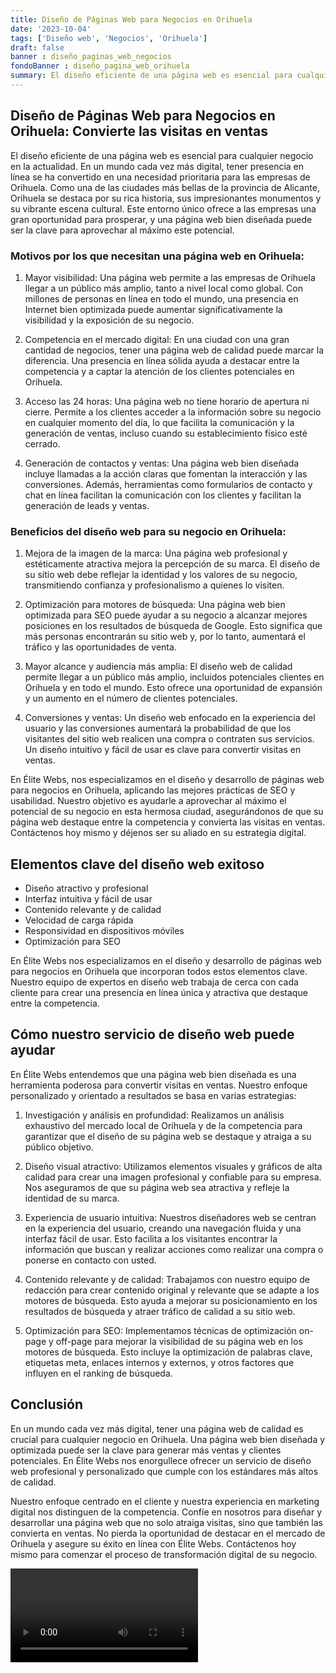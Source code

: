```yaml
---
title: Diseño de Páginas Web para Negocios en Orihuela
date: '2023-10-04'
tags: ['Diseño web', 'Negocios', 'Orihuela']
draft: false
banner : diseño_paginas_web_negocios
fondoBanner : diseño_pagina_web_orihuela
summary: El diseño eficiente de una página web es esencial para cualquier negocio en la actualidad. En un mundo cada vez más digital, tener presencia en línea se ha convertido en una necesidad prioritaria para las empresas de Orihuela. Como una de las ciudades más bellas de la provincia de Alicante, Orihuela se destaca por su rica historia, sus impresionantes monumentos y su vibrante escena cultural. Este entorno único ofrece a las empresas una gran oportunidad para prosperar, y una página web bien diseñada puede ser la clave para aprovechar al máximo este potencial.
---
```


## Diseño de Páginas Web para Negocios en Orihuela: Convierte las visitas en ventas

El diseño eficiente de una página web es esencial para cualquier negocio en la actualidad. En un mundo cada vez más digital, tener presencia en línea se ha convertido en una necesidad prioritaria para las empresas de Orihuela. Como una de las ciudades más bellas de la provincia de Alicante, Orihuela se destaca por su rica historia, sus impresionantes monumentos y su vibrante escena cultural. Este entorno único ofrece a las empresas una gran oportunidad para prosperar, y una página web bien diseñada puede ser la clave para aprovechar al máximo este potencial.

### Motivos por los que necesitan una página web en Orihuela:

1. Mayor visibilidad: Una página web permite a las empresas de Orihuela llegar a un público más amplio, tanto a nivel local como global. Con millones de personas en línea en todo el mundo, una presencia en Internet bien optimizada puede aumentar significativamente la visibilidad y la exposición de su negocio.

2. Competencia en el mercado digital: En una ciudad con una gran cantidad de negocios, tener una página web de calidad puede marcar la diferencia. Una presencia en línea sólida ayuda a destacar entre la competencia y a captar la atención de los clientes potenciales en Orihuela.

3. Acceso las 24 horas: Una página web no tiene horario de apertura ni cierre. Permite a los clientes acceder a la información sobre su negocio en cualquier momento del día, lo que facilita la comunicación y la generación de ventas, incluso cuando su establecimiento físico esté cerrado.

4. Generación de contactos y ventas: Una página web bien diseñada incluye llamadas a la acción claras que fomentan la interacción y las conversiones. Además, herramientas como formularios de contacto y chat en línea facilitan la comunicación con los clientes y facilitan la generación de leads y ventas.

### Beneficios del diseño web para su negocio en Orihuela:

1. Mejora de la imagen de la marca: Una página web profesional y estéticamente atractiva mejora la percepción de su marca. El diseño de su sitio web debe reflejar la identidad y los valores de su negocio, transmitiendo confianza y profesionalismo a quienes lo visiten.

2. Optimización para motores de búsqueda: Una página web bien optimizada para SEO puede ayudar a su negocio a alcanzar mejores posiciones en los resultados de búsqueda de Google. Esto significa que más personas encontrarán su sitio web y, por lo tanto, aumentará el tráfico y las oportunidades de venta.

3. Mayor alcance y audiencia más amplia: El diseño web de calidad permite llegar a un público más amplio, incluidos potenciales clientes en Orihuela y en todo el mundo. Esto ofrece una oportunidad de expansión y un aumento en el número de clientes potenciales.

4. Conversiones y ventas: Un diseño web enfocado en la experiencia del usuario y las conversiones aumentará la probabilidad de que los visitantes del sitio web realicen una compra o contraten sus servicios. Un diseño intuitivo y fácil de usar es clave para convertir visitas en ventas.

En Élite Webs, nos especializamos en el diseño y desarrollo de páginas web para negocios en Orihuela, aplicando las mejores prácticas de SEO y usabilidad. Nuestro objetivo es ayudarle a aprovechar al máximo el potencial de su negocio en esta hermosa ciudad, asegurándonos de que su página web destaque entre la competencia y convierta las visitas en ventas. Contáctenos hoy mismo y déjenos ser su aliado en su estrategia digital.

<GifSeo />

<Cta />

## Elementos clave del diseño web exitoso

- Diseño atractivo y profesional
- Interfaz intuitiva y fácil de usar
- Contenido relevante y de calidad
- Velocidad de carga rápida
- Responsividad en dispositivos móviles
- Optimización para SEO

En Élite Webs nos especializamos en el diseño y desarrollo de páginas web para negocios en Orihuela que incorporan todos estos elementos clave. Nuestro equipo de expertos en diseño web trabaja de cerca con cada cliente para crear una presencia en línea única y atractiva que destaque entre la competencia.

## Cómo nuestro servicio de diseño web puede ayudar

En Élite Webs entendemos que una página web bien diseñada es una herramienta poderosa para convertir visitas en ventas. Nuestro enfoque personalizado y orientado a resultados se basa en varias estrategias:

1. Investigación y análisis en profundidad: Realizamos un análisis exhaustivo del mercado local de Orihuela y de la competencia para garantizar que el diseño de su página web se destaque y atraiga a su público objetivo.

2. Diseño visual atractivo: Utilizamos elementos visuales y gráficos de alta calidad para crear una imagen profesional y confiable para su empresa. Nos aseguramos de que su página web sea atractiva y refleje la identidad de su marca.

3. Experiencia de usuario intuitiva: Nuestros diseñadores web se centran en la experiencia del usuario, creando una navegación fluida y una interfaz fácil de usar. Esto facilita a los visitantes encontrar la información que buscan y realizar acciones como realizar una compra o ponerse en contacto con usted.

4. Contenido relevante y de calidad: Trabajamos con nuestro equipo de redacción para crear contenido original y relevante que se adapte a los motores de búsqueda. Esto ayuda a mejorar su posicionamiento en los resultados de búsqueda y atraer tráfico de calidad a su sitio web.

5. Optimización para SEO: Implementamos técnicas de optimización on-page y off-page para mejorar la visibilidad de su página web en los motores de búsqueda. Esto incluye la optimización de palabras clave, etiquetas meta, enlaces internos y externos, y otros factores que influyen en el ranking de búsqueda.

## Conclusión

En un mundo cada vez más digital, tener una página web de calidad es crucial para cualquier negocio en Orihuela. Una página web bien diseñada y optimizada puede ser la clave para generar más ventas y clientes potenciales. En Élite Webs nos enorgullece ofrecer un servicio de diseño web profesional y personalizado que cumple con los estándares más altos de calidad.

Nuestro enfoque centrado en el cliente y nuestra experiencia en marketing digital nos distinguen de la competencia. Confíe en nosotros para diseñar y desarrollar una página web que no solo atraiga visitas, sino que también las convierta en ventas. No pierda la oportunidad de destacar en el mercado de Orihuela y asegure su éxito en línea con Élite Webs. Contáctenos hoy mismo para comenzar el proceso de transformación digital de su negocio.

<Video />

<CtaBot job='Negocios' city='Orihuela'/>

<Gmaps query='Orihuela+españa+maps' />